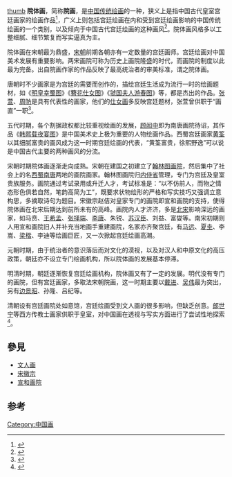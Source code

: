 [[文件:Ma_Yuan_Walking_on_Path_in_Spring.jpg|thumb]]
'''院体画'''，简称'''院画'''，是[[中国传统绘画|中国传统绘画]]的一种，狭义上是指中国古代皇室宫廷画家的绘画作品<ref>{{Cite book|title=国不知识一本通|last=张迤逦编著|first=|publisher=北京：中国纺织出版社 ,|year=2015.01|isbn=|location=|pages=271}}</ref>，广义上则包括宫廷绘画在内和受到宫廷绘画影响的中国传统绘画的一个类别，以及倾向于中国古代宫廷绘画的这种画风<ref>{{Cite book|title=细说明朝 一本书读懂明代文明|last=姜越编|first=|publisher=北京：群言出版社|year=2015.10|isbn=978-7-80256-831-0|location=|pages=203-204}}</ref>。院体画风格多以工整细腻、细节繁复而写实逼真为主。

院体画在宋朝最为鼎盛，[[宋朝|宋朝]]前期各朝亦有一定数量的宫廷画师。宫廷绘画对中国美术发展有重要影响。两宋画院可称为历史上画院隆盛的时代，而画院的制度以此最为完备。出自院画作家的作品反映了最高统治者的审美标准，谓之院体画。

唐朝时不少画家是为宫廷的需要而创作的，描绘宫廷生活成为流行一时的绘画题材，如《[[明皇幸蜀图|明皇幸蜀图]]》《[[簪花仕女图|簪花仕女图]]》《[[虢国夫人游春图|虢国夫人游春图]]》等，都是杰出的作品。[[张萱|张萱]]、[[周昉|周昉]]是具有代表性的画家，他们的[[仕女画|仕女画]]多反映宫廷题材，张萱曾供职于“画直”一职<ref>{{Cite book|title=中国古代绘画|last=伍英编著|first=|publisher=北京：中国商业出版社|year=2015.01|isbn=978-7-5044-8576-2|location=|pages=140}}</ref>。

五代时期，各个割据政权都比较重视绘画的发展，[[顾闳中|顾闳中]]即为南唐画院待诏，其作品《[[韩熙载夜宴图|韩熙载夜宴图]]》是中国美术史上极为重要的人物绘画作品。西蜀宫廷画家[[黄筌|黄筌]]以其细腻富贵的画风成为这一时期宫廷绘画的代表，“黄筌富贵，徐熙野逸”可以说是中国古代主要的两种画风的分流。

宋朝时期院体画逐渐走向成熟。宋朝在建国之初建立了[[翰林图画院|翰林图画院]]，然后集中了社会上的名[[西蜀|西蜀]][[南唐|南唐]]两地的画院画家。翰林图画院归[[内侍省|内侍省]]管理，专门为宫廷及皇室贵族服务。画院通过考试录用或升迁人才，考试标准是：“以不仿前人，而物之情态形色俱若自然，笔韵高简为工”，既要求状物绘形的严格和写实技巧又强调立意构思，多摘取诗句为题目。宋徽宗赵佶对皇家专门的画院即宣和画院的支持，使得院体画在北宋后期达到前所未有的高峰。画院内人才济济，多是[[北宋|北宋]]影响深远的画家，如马贲、[[王希孟|王希孟]]、[[张择端|张择端]]、[[李唐|李唐]]、朱锐、[[苏汉臣|苏汉臣]]、刘益、富燮等。南宋初期则人用宣和画院旧人并补充当地画手重建画院，名家亦齐聚宫廷，有[[马远|马远]]、[[夏圭|夏圭]]、李嵩、[[梁楷|梁楷]]、李迪等绘画巨匠，又一次掀起宫廷绘画高潮。

元朝时期，由于统治者的意识落后而对文化的漠视，以及对汉人和中原文化的高压政策，朝廷亦不设立专门绘画机构，所以院体画的发展基本停滞。

明清时期，朝廷逐渐恢复宫廷绘画机构，院体画又有了一定的发展。明代没有专门的画院，但有宫廷画家，多取法宋朝院画，这一时期主要以[[戴进|戴进]]、[[吴伟|吴伟]]最为突出，另有[[边景昭|边景昭]]、孙隆、吕纪等。

清朝设有宫廷画院处如意馆，宫廷绘画受到文人画的很多影响，但缺乏创意。[[郎世宁|郎世宁]]等西方传教士画家供职于皇室，对中国画在透视与写实方面进行了尝试性地探索<ref>{{Cite book|title=故宫博物院七十年论文选|last=杨新主编；故宫博物院编|first=|publisher=北京：紫禁城出版社|year=1995.10|isbn=7-80047-206-X|location=|pages=468}}</ref>。

== 參見 ==
*[[文人画|文人画]]
*[[宋徽宗|宋徽宗]]
*[[宣和画院|宣和画院]]

==参考==
{{reflist}}
[[Category:中国画|Category:中国画]]